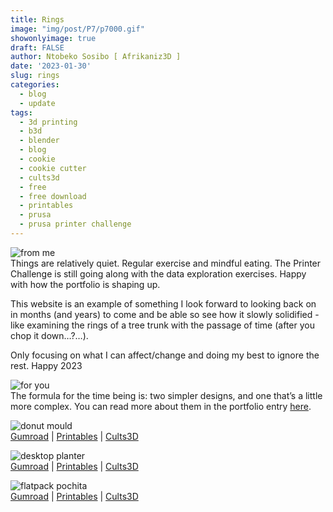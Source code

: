 ```yaml
---
title: Rings
image: "img/post/P7/p7000.gif"
showonlyimage: true
draft: FALSE
author: Ntobeko Sosibo [ Afrikaniz3D ]
date: '2023-01-30'
slug: rings
categories:
  - blog
  - update
tags:
  - 3d printing
  - b3d
  - blender
  - blog
  - cookie
  - cookie cutter
  - cults3d
  - free
  - free download
  - printables
  - prusa
  - prusa printer challenge
---
```


![from me][1]  
Things are relatively quiet. Regular exercise and mindful eating. The Printer Challenge is still going along with the data exploration exercises. Happy with how the portfolio is shaping up.

This website is an example of something I look forward to looking back on in months (and years) to come and be able so see how it slowly solidified - like examining the rings of a tree trunk with the passage of time (after you chop it down...?...). 

Only focusing on what I can affect/change and doing my best to ignore the rest.
Happy 2023

![for you][2]  
The formula for the time being is: two simpler designs, and one that's a little more complex. You can read more about them in the portfolio entry [here](https://afrikaniz3d.netlify.app/portfolio/3d-printing).

![donut mould][3]  
[Gumroad](https://afrikaniz3dza.gumroad.com/l/hkifn) | [Printables](https://www.printables.com/model/380384-donut-cookie-mould) | [Cults3D](https://cults3d.com/en/3d-model/home/donut-cookie-mould)

![desktop planter][4]  
[Gumroad](https://afrikaniz3dza.gumroad.com/l/tbwjj) | [Printables](https://www.printables.com/model/380364-desktop-planter) | [Cults3D](https://cults3d.com/en/3d-model/home/succulent-pot-afrikaniz3d)

![flatpack pochita][5]  
[Gumroad](https://afrikaniz3dza.gumroad.com/l/pztvnp) | [Printables](https://www.printables.com/model/380395-pochita-flatpack) | [Cults3D](https://cults3d.com/en/3d-model/art/pochita-flatpack)



[1]: /img/post/P7/p7001.jpg
[2]: /img/post/P7/p7002.jpg
[3]: /img/post/P7/p7003.jpg
[4]: /img/post/P7/p7004.jpg
[5]: /img/post/P7/p7005.jpg
